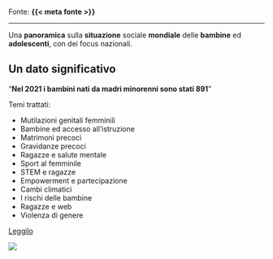 :::{.fonte}
Fonte: **{{< meta fonte >}}**
:::

---

:::{.descrizione}
Una **panoramica** sulla **situazione** sociale **mondiale** delle **bambine** ed **adolescenti**, con dei focus nazionali.
:::

::: {.callout-tip}
## Un dato significativo
"**Nel 2021 i bambini nati da madri minorenni sono stati 891**"
:::

Temi trattati:

  -  Mutilazioni genitali femminili
  -  Bambine ed accesso all’istruzione
  -  Matrimoni precoci
  -  Gravidanze precoci
  -  Ragazze e salute mentale
  -  Sport al femminile
  -  STEM e ragazze
  -  Empowerment e partecipazione
  -  Cambi climatici
  -  I rischi delle bambine
  -  Ragazze e web
  -  Violenza di genere

[Leggilo](https://terredeshommes.it/pdf/Dossier_indifesa_tdh_2023.pdf){.btn-action-primary .btn-action .btn .btn-success .btn-lg}

[![](risorse/indifesa-2023_resized.png)](https://terredeshommes.it/pdf/Dossier_indifesa_tdh_2023.pdf)
